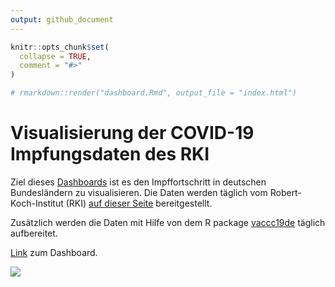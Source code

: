 ```yaml
---
output: github_document
---
```


<!-- README.md is generated from README.Rmd. Please edit that file -->

```r
knitr::opts_chunk$set(
  collapse = TRUE,
  comment = "#>"
)

# rmarkdown::render("dashboard.Rmd", output_file = "index.html")
```

# Visualisierung der COVID-19 Impfungsdaten des RKI

Ziel dieses [Dashboards](https://favstats.github.io/vaccc19de_dashboard/) ist es den Impffortschritt in deutschen Bundesländern zu visualisieren. Die Daten werden täglich vom Robert-Koch-Institut (RKI) [auf dieser Seite](https://www.rki.de/DE/Content/InfAZ/N/Neuartiges_Coronavirus/Daten/Impfquoten-Tab.html) bereitgestellt.

Zusätzlich werden die Daten mit Hilfe von dem R package [vaccc19de](https://github.com/friep/vaccc19de) täglich aufbereitet.

[Link](https://favstats.github.io/vaccc19de_dashboard/) zum Dashboard.

![](img.png)
